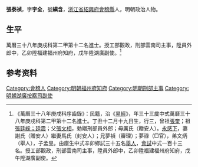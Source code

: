 {{明清人物信息框
| 姓名 = 張泰禎
| 原名 =
| 圖片名稱= 
| 圖片大小 =
| 圖片說明 = 
| 最高職務 =
| 國家 = 大明 
| 爵位 =
| 籍貫 = [[浙江省|浙江省]][[紹興府|紹興府]][[會稽縣|會稽縣]]
| 族裔 = 
| 旗籍 = 
| 字號 = 
| 諡號 =
| 出生日期 = 丁丑十二月十九日
| 出生地點 =
| 逝世日期 = 
| 逝世地點 =
| 墓葬 =
| 配偶 = 謝氏（贈安人）馬氏（封安人）
| 親屬 = 曾祖[[張奎|張奎]]，祖[[張廷綵；廷震|張廷綵；廷震]]，父[[張文相|張文相]]，母厲氏（贈安人）
| 出身 =
* 萬曆三十八年庚戌科進士
| 經歷 =
| 著作 =  
*
*
*
}}
'''張泰禎'''{{BD|1577年||？年||Z}}，字'''宇全'''，號'''縝含'''，[[浙江省|浙江省]][[紹興府|紹興府]][[會稽縣|會稽縣]]人，明朝政治人物。

== 生平 ==
萬曆三十八年庚戌科第二甲第十二名進士。授工部觀政，刑部雲南司主事，陞員外郎中，乙卯陞福建福州府知府，戊午陞湖廣副使。<ref>《萬曆三十八年庚戌科序齒錄》：民籍，治《[[易經|易經]]》，年三十三歲中式萬曆三十八年庚戌科第二甲第十二名進士。丁丑十二月十九日生，行三，曾祖[[張奎|張奎]]；祖[[張廷綵；廷震|張廷綵；廷震]]；父[[張文相|張文相]]，勅贈刑部員外郎；母厲氏（贈安人）。[[永感下|永感下]]，妻謝氏（贈安人）繼妻馬氏（封安人）；兄夢禎（審理）；夢祿（□官），弟文炳（舉人），子孟昱。由廩生中式辛卯鄉試三十五名[[舉人|舉人]]，[[會試|會試]]中式一百十三名。授工部觀政，刑部雲南司主事，陞員外郎中，乙卯陞福建福州府知府，戊午陞湖廣副使。</ref>

== 参考资料 ==
{{reflist}}

{{萬曆三十八年庚戌科殿试金榜}}

{{Authority control}}

{{DEFAULTSORT:Zhang張}}
[[Category:會稽人|Category:會稽人]]
[[Category:明朝福州府知府|Category:明朝福州府知府]]
[[Category:明朝刑部主事|Category:明朝刑部主事]]
[[Category:明朝湖廣按察司副使|Category:明朝湖廣按察司副使]]


{{明朝人物小作品}}